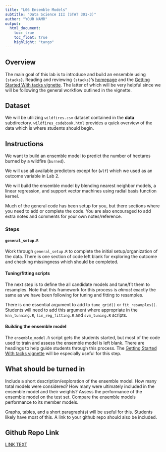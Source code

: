 ```yaml
---
title: "L06 Ensemble Models"
subtitle: "Data Science III (STAT 301-3)"
author: "YOUR NAMR"
output: 
  html_document:
    toc: true
    toc_float: true
    highlight: "tango"
---
```


## Overview

The main goal of this lab is to introduce and build an ensemble using `{stacks}`. Reading and reviewing `{stacks}`'s [homepage](https://stacks.tidymodels.org/index.html){target="_blank"} and the [Getting Started With tacks vignette](https://stacks.tidymodels.org/articles/basics.html){target="_blank"}. The latter of which will be very helpful since we will be following the general workflow outlined in the vignette.

## Dataset

We will be utilizing `wildfires.csv` dataset contained in the **data** subdirectory. `wildfires_codebook.html` provides a quick overview of the data which is where students should begin.

## Instructions

We want to build an ensemble model to predict the number of hectares burned by a wildfire (`burned`). 

We will use all available predictors except for (`wlf`) which we used as an outcome variable in Lab 2. 

We will build the ensemble model by blending nearest neighbor
models, a linear regression, and support vector machines using radial basis function kernel.

Much of the general code has been setup for you, but there sections where you need to add or complete the code. You are also encouraged to add extra notes and comments for your own notes/reference.

### Steps

#### `general_setup.R`

Work through `general_setup.R` to complete the initial setup/organization of the data. There is one section of code left blank for exploring the outcome and checking missingness which should be completed. 

#### Tuning/fitting scripts

The next step is to define the all candidate models and tune/fit them to resamples. Note that this framework for this process is *almost* exactly the same as we have been following for tuning and fitting to resamples. 

There is one essential argument to add to `tune_grid()` or `fit_resamples()`. Students will need to add this argument where appropriate in the `knn_tunning.R`, `lin_reg_fitting.R` and `svm_tuning.R` scripts.

#### Building the ensemble model

The `ensemble_model.R` script gets the students started, but most of the code used to train and assess the ensemble model is left blank. There are headings to help guide students through this process. The [Getting Started With tacks vignette](https://stacks.tidymodels.org/articles/basics.html){target="_blank"} will be especially useful for this step.

## What should be turned in

Include a short description/exploration of the ensemble model. How many total models were considered? How many were ultimately included in the ensemble model and their weights? Assess the performance of the ensemble model on the test set. Compare the ensemble models performance to its member models. 

Graphs, tables, and a short paragraph(s) will be useful for this. Students likely have most of this. A link to your github repo should also be included.

## Github Repo Link

[LINK TEXT](YOUR-GITHUB-URL){target="_blank"}


